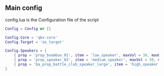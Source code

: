 ## Main config 
config.lua is the Configuration file of the script
```lua filename="mt-speakers/config.lua"
Config = Config or {}

Config.Core = 'qbx-core'
Config.Target = 'ox_target'

Config.Speakers = {
    { prop = 'prop_boombox_01', item = 'low_speaker', maxVol = 30, maxDist = 20 },
    { prop = 'prop_speaker_03', item = 'medium_speaker', maxVol = 50, maxDist = 60 },
    { prop = 'ba_prop_battle_club_speaker_large', item = 'high_speaker', maxVol = 100, maxDist = 200 },
}
```